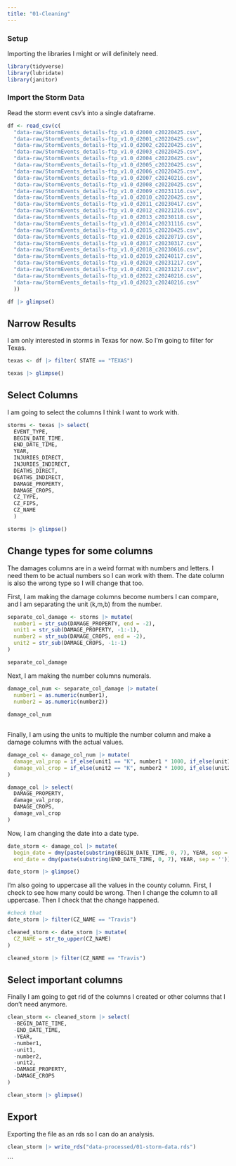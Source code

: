 ```yaml
---
title: "01-Cleaning"
---
```

### Setup
Importing the libraries I might or will definitely need.

```r
library(tidyverse)
library(lubridate)
library(janitor)
```


### Import the Storm Data

Read the storm event csv's into a single dataframe.

```r
df <- read_csv(c(
  "data-raw/StormEvents_details-ftp_v1.0_d2000_c20220425.csv",
  "data-raw/StormEvents_details-ftp_v1.0_d2001_c20220425.csv",
  "data-raw/StormEvents_details-ftp_v1.0_d2002_c20220425.csv",
  "data-raw/StormEvents_details-ftp_v1.0_d2003_c20220425.csv",
  "data-raw/StormEvents_details-ftp_v1.0_d2004_c20220425.csv",
  "data-raw/StormEvents_details-ftp_v1.0_d2005_c20220425.csv",
  "data-raw/StormEvents_details-ftp_v1.0_d2006_c20220425.csv",
  "data-raw/StormEvents_details-ftp_v1.0_d2007_c20240216.csv",
  "data-raw/StormEvents_details-ftp_v1.0_d2008_c20220425.csv",
  "data-raw/StormEvents_details-ftp_v1.0_d2009_c20231116.csv",
  "data-raw/StormEvents_details-ftp_v1.0_d2010_c20220425.csv",
  "data-raw/StormEvents_details-ftp_v1.0_d2011_c20230417.csv",
  "data-raw/StormEvents_details-ftp_v1.0_d2012_c20221216.csv",
  "data-raw/StormEvents_details-ftp_v1.0_d2013_c20230118.csv",
  "data-raw/StormEvents_details-ftp_v1.0_d2014_c20231116.csv",
  "data-raw/StormEvents_details-ftp_v1.0_d2015_c20220425.csv",
  "data-raw/StormEvents_details-ftp_v1.0_d2016_c20220719.csv",
  "data-raw/StormEvents_details-ftp_v1.0_d2017_c20230317.csv",
  "data-raw/StormEvents_details-ftp_v1.0_d2018_c20230616.csv",
  "data-raw/StormEvents_details-ftp_v1.0_d2019_c20240117.csv",
  "data-raw/StormEvents_details-ftp_v1.0_d2020_c20231217.csv",
  "data-raw/StormEvents_details-ftp_v1.0_d2021_c20231217.csv",
  "data-raw/StormEvents_details-ftp_v1.0_d2022_c20240216.csv",
  "data-raw/StormEvents_details-ftp_v1.0_d2023_c20240216.csv"
  ))

df |> glimpse()
```

## Narrow Results 

I am only interested in storms in Texas for now. So I'm going to filter for Texas.

```r
texas <- df |> filter( STATE == "TEXAS")

texas |> glimpse()
```
## Select Columns 

I am going to select the columns I think I want to work with. 

```r
storms <- texas |> select(
  EVENT_TYPE,
  BEGIN_DATE_TIME,
  END_DATE_TIME,
  YEAR,
  INJURIES_DIRECT,
  INJURIES_INDIRECT,
  DEATHS_DIRECT,
  DEATHS_INDIRECT,
  DAMAGE_PROPERTY,
  DAMAGE_CROPS,
  CZ_TYPE,
  CZ_FIPS,
  CZ_NAME
  )

storms |> glimpse()
```

## Change types for some columns

The damages columns are in a weird format with numbers and letters. I need them to be actual numbers so I can work with them. The date column is also the wrong type so I will change that too.

First, I am making the damage columns become numbers I can compare, and I am separating the unit (k,m,b) from the number. 

```r
separate_col_damage <- storms |> mutate(
  number1 = str_sub(DAMAGE_PROPERTY, end = -2),
  unit1 = str_sub(DAMAGE_PROPERTY, -1:-1),
  number2 = str_sub(DAMAGE_CROPS, end = -2),
  unit2 = str_sub(DAMAGE_CROPS, -1:-1)
)

separate_col_damage

```

Next, I am making the number columns numerals.  

```r
damage_col_num <- separate_col_damage |> mutate(
  number1 = as.numeric(number1),
  number2 = as.numeric(number2))
  
damage_col_num
  
```

Finally, I am using the units to multiple the number column and make a damage columns with the actual values. 

```r
damage_col <- damage_col_num |> mutate(
  damage_val_prop = if_else(unit1 == "K", number1 * 1000, if_else(unit1 == "M", number1 * 1000000, if_else(unit1 == "B", number1 * 1000000000, number1 ))),
  damage_val_crop = if_else(unit2 == "K", number2 * 1000, if_else(unit2 == "M", number2 * 1000000, if_else(unit2 == "B", number2 * 1000000000, number1 )))
)

damage_col |> select(
  DAMAGE_PROPERTY,
  damage_val_prop,
  DAMAGE_CROPS,
  damage_val_crop
)
```

Now, I am changing the date into a date type. 

```r
date_storm <- damage_col |> mutate(
  begin_date = dmy(paste(substring(BEGIN_DATE_TIME, 0, 7), YEAR, sep = '')),
  end_date = dmy(paste(substring(END_DATE_TIME, 0, 7), YEAR, sep = '')))

date_storm |> glimpse()
```

I'm also going to uppercase all the values in the county column. First, I check to see how many could be wrong. Then I change the column to all uppercase. Then I check that the change happened. 

```r
#check that
date_storm |> filter(CZ_NAME == "Travis")

cleaned_storm <- date_storm |> mutate(
  CZ_NAME = str_to_upper(CZ_NAME)
)

cleaned_storm |> filter(CZ_NAME == "Travis")
```


## Select important columns

Finally I am going to get rid of the columns I created or other columns that I don't need anymore.

```r
clean_storm <- cleaned_storm |> select(
  -BEGIN_DATE_TIME,
  -END_DATE_TIME,
  -YEAR,
  -number1,
  -unit1,
  -number2,
  -unit2,
  -DAMAGE_PROPERTY,
  -DAMAGE_CROPS
) 

clean_storm |> glimpse()
```


## Export

Exporting the file as an rds so I can do an analysis. 

```r
clean_storm |> write_rds("data-processed/01-storm-data.rds")
```
```

